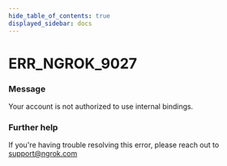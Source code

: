 ```yaml
---
hide_table_of_contents: true
displayed_sidebar: docs
---
```



# ERR_NGROK_9027

### Message

Your account is not authorized to use internal bindings.

<ErrorDetails error="err_ngrok_9027" />

### Further help

If you're having trouble resolving this error, please reach out to [support@ngrok.com](mailto:support@ngrok.com?subject=Help%20with%20ERR_NGROK_9027)

